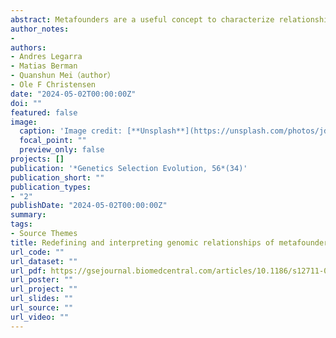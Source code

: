 ```yaml
---
abstract: Metafounders are a useful concept to characterize relationships within and across populations, and to help genetic evaluations because they help modelling the means and variances of unknown base population animals. Current definitions of metafounder relationships are sensitive to the choice of reference alleles and have not been compared to their counterparts in population genetics—namely, heterozygosities, FST coefficients, and genetic distances. We redefine the relationships across populations with an arbitrary base of a maximum heterozygosity population in Hardy–Weinberg equilibrium. Then, the relationship between or within populations is a cross-product of the form  with being vectors of allele frequencies at markers in populations and . This is simply the genomic relationship of two pseudo-individuals whose genotypes are equal to twice the allele frequencies. We also show that this coding is invariant to the choice of reference alleles. In addition, standard population genetics metrics (inbreeding coefficients of various forms; FST differentiation coefficients; segregation variance; and Nei’s genetic distance) can be obtained from elements of matrix .
author_notes:
- 
authors:
- Andres Legarra
- Matias Berman
- Quanshun Mei（author）
- Ole F Christensen
date: "2024-05-02T00:00:00Z"
doi: ""
featured: false
image:
  caption: 'Image credit: [**Unsplash**](https://unsplash.com/photos/jdD8gXaTZsc)'
  focal_point: ""
  preview_only: false
projects: []
publication: '*Genetics Selection Evolution, 56*(34)'
publication_short: ""
publication_types:
- "2"
publishDate: "2024-05-02T00:00:00Z"
summary:
tags:
- Source Themes
title: Redefining and interpreting genomic relationships of metafounders
url_code: ""
url_dataset: ""
url_pdf: https://gsejournal.biomedcentral.com/articles/10.1186/s12711-024-00891-w
url_poster: ""
url_project: ""
url_slides: ""
url_source: ""
url_video: ""
---
```

